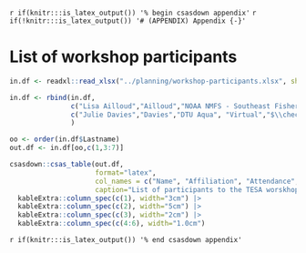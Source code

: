 <!-- The following code should appear at the beginning of the first appendix.
(if you have one)
After that, all subsequent sections will be turned into appendices. -->

`r if(knitr:::is_latex_output()) '% begin csasdown appendix'`
`r if(!knitr:::is_latex_output()) '# (APPENDIX) Appendix {-}'`

\clearpage

# List of workshop participants {#app:participants}

```r

in.df <- readxl::read_xlsx("../planning/workshop-participants.xlsx", sheet = "attendance", skip=1)

in.df <- rbind(in.df,
               c("Lisa Ailloud","Ailloud","NOAA NMFS - Southeast Fisheries Science Center", "Virtual","","","$\\checkmark$"),
               c("Julie Davies","Davies","DTU Aqua", "Virtual","$\\checkmark$","$\\checkmark$","$\\checkmark$")
               )

oo <- order(in.df$Lastname)
out.df <- in.df[oo,c(1,3:7)]

csasdown::csas_table(out.df, 
                     format="latex",
                     col_names = c("Name", "Affiliation", "Attendance", "Day 1", "Day 2", "Day 3"),
                     caption="List of participants to the TESA worskhop on best practices in age estimation.") |>
  kableExtra::column_spec(c(1), width="3cm") |>
  kableExtra::column_spec(c(2), width="5cm") |>
  kableExtra::column_spec(c(3), width="2cm") |>
  kableExtra::column_spec(c(4:6), width="1.0cm")
```

\clearpage

<!-- At the end of your appendices add: -->
  `r if(knitr:::is_latex_output()) '% end csasdown appendix'`
